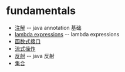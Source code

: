 = fundamentals =
* [[fundamentals/annotation|注解]] -- java annotation 基础
* [[fundamentals/lambda_expressions|lambda expressions]] -- lambda expressions
* [[fundamentals/functional_interface|函数式接口]]
* [[fundamentals/stream|流式操作]]
* [[fundamentals/reflection|反射]] -- java 反射
* [[fundamentals/collections|集合]]
